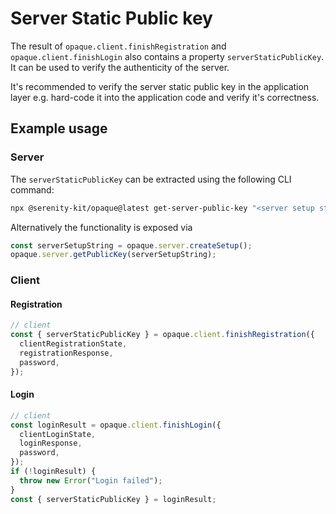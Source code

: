 # Server Static Public key

The result of `opaque.client.finishRegistration` and `opaque.client.finishLogin` also contains a property `serverStaticPublicKey`. It can be used to verify the authenticity of the server.

It's recommended to verify the server static public key in the application layer e.g. hard-code it into the application code and verify it's correctness.

## Example usage

### Server

The `serverStaticPublicKey` can be extracted using the following CLI command:

```sh
npx @serenity-kit/opaque@latest get-server-public-key "<server setup string>"
```

Alternatively the functionality is exposed via

```ts
const serverSetupString = opaque.server.createSetup();
opaque.server.getPublicKey(serverSetupString);
```

### Client

#### Registration

```ts
// client
const { serverStaticPublicKey } = opaque.client.finishRegistration({
  clientRegistrationState,
  registrationResponse,
  password,
});
```

#### Login

```ts
// client
const loginResult = opaque.client.finishLogin({
  clientLoginState,
  loginResponse,
  password,
});
if (!loginResult) {
  throw new Error("Login failed");
}
const { serverStaticPublicKey } = loginResult;
```
